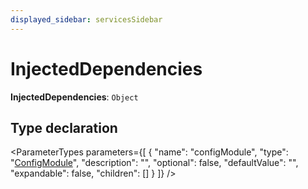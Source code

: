 ```yaml
---
displayed_sidebar: servicesSidebar
---
```



# InjectedDependencies

 **InjectedDependencies**: `Object`

## Type declaration

<ParameterTypes parameters={[
  {
    "name": "configModule",
    "type": "[ConfigModule](services.ConfigModule-1.mdx)",
    "description": "",
    "optional": false,
    "defaultValue": "",
    "expandable": false,
    "children": []
  }
]} />

